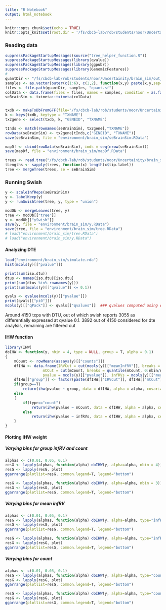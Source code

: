 ```yaml
---
title: "R Notebook"
output: html_notebook
---
```


```r
knitr::opts_chunk$set(echo = TRUE)
knitr::opts_knit$set(root.dir = '/fs/cbcb-lab/rob/students/noor/Uncertainity/treeTerminusScripts')
```

### Reading data
```r
suppressPackageStartupMessages(source("tree_helper_function.R"))
suppressPackageStartupMessages(library(qvalue))
suppressPackageStartupMessages(library(ggpubr))
suppressPackageStartupMessages(library(GenomicFeatures))
# 
quantDir <- "/fs/cbcb-lab/rob/students/noor/Uncertainity/brain_sim/out_sal"
samples <- as.vector(outer(c(1:6), c(1,2), function(x,y) paste(x,y,sep="_")))
files <- file.path(quantDir, samples, "quant.sf")
colData <- data.frame(files = files, names = samples, condition = as.factor(rep(c(1,2),each=6)))
seBrainSim <- tximeta::tximeta(colData)


txdb <- makeTxDbFromGFF(file="/fs/cbcb-lab/rob/students/noor/Uncertainity/brain_sim/annotation/gencode.v26.annotation.gtf.gz")
k <- keys(txdb, keytype = "TXNAME")
tx2gene <- select(txdb, k, "GENEID", "TXNAME")

tInds <- match(rownames(seBrainSim), tx2gene[,"TXNAME"])
rowData(seBrainSim) <- tx2gene[tInds,c("GENEID", "TXNAME")]
save(seBrainSim, file = "environment/brain_sim/seBrainSim.RData")

mapDf <- cbind(rowData(seBrainSim), inds = seq(nrow(seBrainSim)))
save(mapDf, file = "environment/brain_sim/mapDf.RData")

trees <- read.tree("/fs/cbcb-lab/rob/students/noor/Uncertainity/brain_sim/out_term/cluster_nwk.txt")
tLengths <- sapply(trees, function(x) length(x$tip.label))
tree <- mergeTree(trees, se = seBrainSim)

```

### Running Swish
```r
y <- scaleInfReps(seBrainSim)
y <- labelKeep(y)
y <- runSwishtree(tree, y, type = "union")

modOb <- mergeLeaves(tree, y)
tree <- modOb[["tree"]]
y <- modOb[["ySwish"]]
save(y, file = "environment/brain_sim/y.RData")
save(tree, file = "environment/brain_sim/tree.RData")
# load("environment/brain_sim/tree.RData")
# load("environment/brain_sim/y.RData")
```

#### Analyzing DTE
```r
load("environment/brain_sim/simulate.rda")
hist(mcols(y)[["pvalue"]])

print(sum(iso.dtu))
dtus <- names(iso.dtu)[iso.dtu]
print(sum(dtus %in% rownames(y)))
print(sum(mcols(y)[["qvalue"]] <= 0.1))

qvals <- qvalue(mcols(y)[["pvalue"]])
print(qvals[["pi0"]])
mcols(y)[["qPack"]] <- qvals[["qvalues"]]  ### qvalues computed using qvalue package
```
Around 4150 txps with DTU, out of which swish reports 3055 as differentially expressed at qvalue 0.1. 3892 out of 4150 considered for dte anaylsis, remaining are filtered out

#### IHW function
```r
library(IHW)
doIHW <- function(y, nbin = 4, type = NULL, group = T, alpha = 0.1)
{
    mCount <- rowMeans(assays(y)[["counts"]])
    dfIHW <- data.frame(IRVCut = cut(mcols(y)[["meanInfRV"]], breaks = quantile(mcols(y)[["meanInfRV"]], 0:nbin/nbin), include.lowest = T),
                 mCCut = cut(mCount, breaks = quantile(mCount, 0:nbin/nbin), include.lowest = T),
                 pvalue = mcols(y)[["pvalue"]], infRVs = mcols(y)[["meanInfRV"]], mCount = mCount)
    dfIHW[["group"]] <- factor(paste(dfIHW[["IRVCut"]], dfIHW[["mCCut"]]))
    if(group==T)
        return(ihw(pvalue ~ group, data = dfIHW, alpha = alpha, covariate_type = "nominal"))
    else
    {
        if(type=="count")
            return(ihw(pvalue ~ mCount, data = dfIHW, alpha = alpha, covariate_type = "ordinal", nbins=nbin))
        else
            return(ihw(pvalue ~ infRVs, data = dfIHW, alpha = alpha, covariate_type = "ordinal", nbins=nbin))
    }
}

```

<!-- #### Running IHW -->
<!-- ```{r} -->
<!-- suppressPackageStartupMessages(library(IHW)) -->
<!-- mCount <- rowMeans(assays(y)[["counts"]]) -->
<!-- nbin=4 -->
<!-- dfIHW <- data.frame(IRVCut = cut(mcols(y)[["meanInfRV"]], breaks = quantile(mcols(y)[["meanInfRV"]], 0:nbin/nbin), include.lowest = T), -->
<!--                  mCCut = cut(mCount, breaks = quantile(mCount, 0:nbin/nbin), include.lowest = T), -->
<!--                  pvalue = mcols(y)[["pvalue"]], infRVs = mcols(y)[["meanInfRV"]], mCount = mCount) -->
<!-- dfIHW[["group"]] <- factor(paste(dfIHW[["IRVCut"]], dfIHW[["mCCut"]])) -->

<!-- resgroupInfCount <- lapply(c(0.01, 0.05, 0.1), function(alpha) ihw(pvalue ~ group, data = dfIHW, alpha = alpha, covariate_type = "nominal")) -->
<!-- resgroupCount <- lapply(c(0.01, 0.05, 0.1), function(alpha) ihw(pvalue ~ mCount, data = dfIHW, alpha = alpha, covariate_type = "ordinal", nbins=4)) -->
<!-- resgroupInf <- lapply(c(0.01, 0.05, 0.1), function(alpha) ihw(pvalue ~ infRVs, data = dfIHW, alpha = alpha, covariate_type = "ordinal", nbins=4)) -->

<!-- resDfInfCount <- lapply(resgroupInfCount, as.data.frame) -->
<!-- resDfCount <- lapply(resgroupCount, as.data.frame) -->
<!-- resDfInf <- lapply(resgroupInf, as.data.frame) -->
<!-- ``` -->

<!-- #### Detected Nodes -->
<!-- ```{r} -->
<!-- tLeaf <- match(intersect(dtus, rownames(y)), rownames(y)) -->
<!-- detNodes <- list() -->
<!-- detNodes[["Swish"]] <- lapply(c(0.01, 0.05, 0.1), function(x) which(mcols(y)[,"qvalue"] <= x )) -->
<!-- detNodes[["SwishQ"]] <- lapply(c(0.01, 0.05, 0.1), function(x) which(mcols(y)[,"qPack"] <= x )) -->
<!-- detNodes[["IHWInfCount"]] <- mapply(function(df, qval) which(df[["adj_pvalue"]] <= qval), resDfInfCount, c(0.01, 0.05, 0.1)) -->
<!-- detNodes[["IHWCount"]] <- mapply(function(df, qval) which(df[["adj_pvalue"]] <= qval), resDfCount, c(0.01, 0.05, 0.1)) -->
<!-- detNodes[["IHWInf"]] <- mapply(function(df, qval) which(df[["adj_pvalue"]] <= qval), resDfInf, c(0.01, 0.05, 0.1)) -->
<!-- ``` -->

<!-- #### Performance on leafs -->
<!-- ```{r} -->
<!-- df <- data.frame(Method=character(), Metric=character(), FDR_0.01 = numeric(), FDR_0.05 = numeric(), FDR_0.10 = numeric()) -->
<!-- for(i in seq_along(detNodes)) -->
<!-- { -->
<!--     stats <-  sapply(detNodes[[i]], function(nodes) computeTPFP(tLeaf, nodes, y, NULL, tree, type="leaf")) -->
<!--     colnames(stats) <- colnames(df)[c(3:5)] -->
<!--     stats <- cbind(Method=rep(names(detNodes)[i],2), Metric = c("FDR", "TPR"), stats) -->
<!--     df <- rbind(df, stats) -->
<!-- } -->
<!-- print(df) -->
<!-- ``` -->
<!-- IHW does not increase TPR at other qvalues but FDR increases. -->

#### Plotting IHW weight
##### Varying bins for group infRV and count
```r
alphas <- c(0.01, 0.05, 0.1)
resG <- lapply(alphas, function(alpha) doIHW(y, alpha=alpha, nbin = 4))
resG <- lapply(resG, plot)
ggarrange(plotlist=resG, common.legend=T, legend="bottom")

resG <- lapply(alphas, function(alpha) doIHW(y, alpha=alpha, nbin = 3))
resG <- lapply(resG, plot)
ggarrange(plotlist=resG, common.legend=T, legend="bottom")
```

##### Varying bins for mean infRV
```r
alphas <- c(0.01, 0.05, 0.1)
resG <- lapply(alphas, function(alpha) doIHW(y, alpha=alpha, type="infRV", group=F, nbin = 4))
resG <- lapply(resG, plot)
ggarrange(plotlist=resG, common.legend=T, legend="bottom")

resG <- lapply(alphas, function(alpha) doIHW(y, alpha=alpha, type="infRV", group=F, nbin = 8))
resG <- lapply(resG, plot)
ggarrange(plotlist=resG, common.legend=T, legend="bottom")
```

##### Varying bins for count
```r
alphas <- c(0.01, 0.05, 0.1)
resG <- lapply(alphas, function(alpha) doIHW(y, alpha=alpha, type="count", group=F, nbin = 4))
resG <- lapply(resG, plot)
ggarrange(plotlist=resG, common.legend=T, legend="bottom")

resG <- lapply(alphas, function(alpha) doIHW(y, alpha=alpha, type="count", group=F, nbin = 8))
resG <- lapply(resG, plot)
ggarrange(plotlist=resG, common.legend=T, legend="bottom")
```